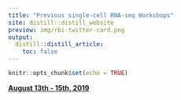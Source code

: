 ```yaml
---
title: "Previous single-cell RNA-seq Workshops"
site: distill::distill_website
preview: img/rbi-twitter-card.png
output:
  distill::distill_article:
    toc: false
---
```


```r
knitr::opts_chunk$set(echo = TRUE)
```

[**August 13th - 15th, 2019 **](previous/2019/docs/index.html)
